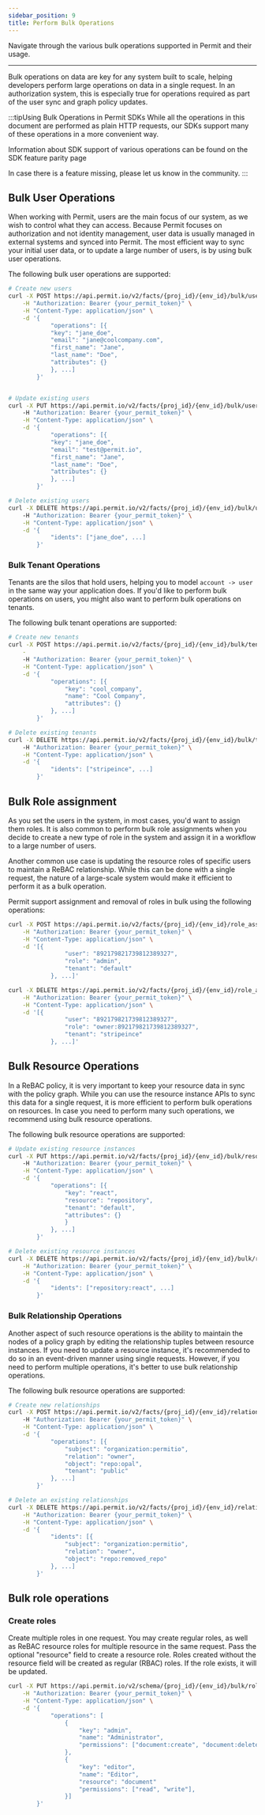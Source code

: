 ```yaml
---
sidebar_position: 9
title: Perform Bulk Operations
---
```


Navigate through the various bulk operations supported in Permit and their usage.

---

Bulk operations on data are key for any system built to scale, helping developers perform large operations on data in a single request.
In an authorization system, this is especially true for operations required as part of the user sync and graph policy updates.

:::tipUsing Bulk Operations in Permit SDKs
While all the operations in this document are performed as plain HTTP requests, our SDKs support many of these operations in a more convenient way.

Information about SDK support of various operations can be found on the SDK feature parity page

In case there is a feature missing, please let us know in the community.
:::

## Bulk User Operations

When working with Permit, users are the main focus of our system, as we wish to control what they can access.
Because Permit focuses on authorization and not identity management, user data is usually managed in external systems and synced into Permit.
The most efficient way to sync your initial user data, or to update a large number of users, is by using bulk user operations.

The following bulk user operations are supported:

```bash
# Create new users
curl -X POST https://api.permit.io/v2/facts/{proj_id}/{env_id}/bulk/users \
    -H "Authorization: Bearer {your_permit_token}" \
    -H "Content-Type: application/json" \
    -d '{
            "operations": [{
            "key": "jane_doe",
            "email": "jane@coolcompany.com",
            "first_name": "Jane",
            "last_name": "Doe",
            "attributes": {}
            }, ...]
        }'


# Update existing users
curl -X PUT https://api.permit.io/v2/facts/{proj_id}/{env_id}/bulk/users
    -H "Authorization: Bearer {your_permit_token}" \
    -H "Content-Type: application/json" \
    -d '{
            "operations": [{
            "key": "jane_doe",
            "email": "test@permit.io",
            "first_name": "Jane",
            "last_name": "Doe",
            "attributes": {}
            }, ...]
        }'

# Delete existing users
curl -X DELETE https://api.permit.io/v2/facts/{proj_id}/{env_id}/bulk/users
    -H "Authorization: Bearer {your_permit_token}" \
    -H "Content-Type: application/json" \
    -d '{
            "idents": ["jane_doe", ...]
        }'
```

### Bulk Tenant Operations

Tenants are the silos that hold users, helping you to model `account -> user` in the same way your application does.
If you'd like to perform bulk operations on users, you might also want to perform bulk operations on tenants.

The following bulk tenant operations are supported:

```bash
# Create new tenants
curl -X POST https://api.permit.io/v2/facts/{proj_id}/{env_id}/bulk/tenants \
    -
    -H "Authorization: Bearer {your_permit_token}" \
    -H "Content-Type: application/json" \
    -d '{
            "operations": [{
                "key": "cool_company",
                "name": "Cool Company",
                "attributes": {}
            }, ...]
        }'

# Delete existing tenants
curl -X DELETE https://api.permit.io/v2/facts/{proj_id}/{env_id}/bulk/tenants
    -H "Authorization: Bearer {your_permit_token}" \
    -H "Content-Type: application/json" \
    -d '{
            "idents": ["stripeince", ...]
        }'
```

## Bulk Role assignment

As you set the users in the system, in most cases, you'd want to assign them roles.
It is also common to perform bulk role assignments when you decide to create a new type of role in the system and assign it in a workflow to a large number of users.

Another common use case is updating the resource roles of specific users to maintain a ReBAC relationship. While this can be done with a single request, the nature of a large-scale system would make it efficient to perform it as a bulk operation.

Permit support assignment and removal of roles in bulk using the following operations:

```bash
curl -X POST https://api.permit.io/v2/facts/{proj_id}/{env_id}/role_assignments/bulk \
    -H "Authorization: Bearer {your_permit_token}" \
    -H "Content-Type: application/json" \
    -d '[{
                "user": "892179821739812389327",
                "role": "admin",
                "tenant": "default"
            }, ...]'

curl -X DELETE https://api.permit.io/v2/facts/{proj_id}/{env_id}/role_assignments/bulk \
    -H "Authorization: Bearer {your_permit_token}" \
    -H "Content-Type: application/json" \
    -d '[{
                "user": "892179821739812389327",
                "role": "owner:892179821739812389327",
                "tenant": "stripeince"
            }, ...]'
```

## Bulk Resource Operations

In a ReBAC policy, it is very important to keep your resource data in sync with the policy graph.
While you can use the resource instance APIs to sync this data for a single request, it is more efficient to perform bulk operations on resources.
In case you need to perform many such operations, we recommend using bulk resource operations.

The following bulk resource operations are supported:

```bash
# Update existing resource instances
curl -X PUT https://api.permit.io/v2/facts/{proj_id}/{env_id}/bulk/resource_instances
    -H "Authorization: Bearer {your_permit_token}" \
    -H "Content-Type: application/json" \
    -d '{
            "operations": [{
                "key": "react",
                "resource": "repository",
                "tenant": "default",
                "attributes": {}
                }
            }, ...]
        }'

# Delete existing resource instances
curl -X DELETE https://api.permit.io/v2/facts/{proj_id}/{env_id}/bulk/resource_instances \
    -H "Authorization: Bearer {your_permit_token}" \
    -H "Content-Type: application/json" \
    -d '{
            "idents": ["repository:react", ...]
        }'
```

### Bulk Relationship Operations

Another aspect of such resource operations is the ability to maintain the nodes of a policy graph by editing the relationship tuples between resource instances.
If you need to update a resource instance, it's recommended to do so in an event-driven manner using single requests. However, if you need to perform multiple operations, it's better to use bulk relationship operations.

The following bulk resource operations are supported:

```bash
# Create new relationships
curl -X POST https://api.permit.io/v2/facts/{proj_id}/{env_id}/relationship_tuples/bulk
    -H "Authorization: Bearer {your_permit_token}" \
    -H "Content-Type: application/json" \
    -d '{
            "operations": [{
                "subject": "organization:permitio",
                "relation": "owner",
                "object": "repo:opal",
                "tenant": "public"
            }, ...]
        }'

# Delete an existing relationships
curl -X DELETE https://api.permit.io/v2/facts/{proj_id}/{env_id}/relationship_tuples/bulk \
    -H "Authorization: Bearer {your_permit_token}" \
    -H "Content-Type: application/json" \
    -d '{
            "idents": [{
                "subject": "organization:permitio",
                "relation": "owner",
                "object": "repo:removed_repo"
            }, ...]
        }'
```
## Bulk role operations
### Create roles

Create multiple roles in one request. You may create regular roles, as well as ReBAC resource roles for multiple resource in the same request. Pass the optional "resource" field to create a resource role. Roles created without the resource field will be created as regular (RBAC) roles. If the role exists, it will be updated.

```bash
curl -X PUT https://api.permit.io/v2/schema/{proj_id}/{env_id}/bulk/roles \
    -H "Authorization: Bearer {your_permit_token}" \
    -H "Content-Type: application/json" \
    -d '{
            "operations": [
                {
                    "key": "admin",
                    "name": "Administrator",
                    "permissions": ["document:create", "document:delete"],
                },
                {
                    "key": "editor",
                    "name": "Editor",
                    "resource": "document"
                    "permissions": ["read", "write"],
                }]
        }'
```
